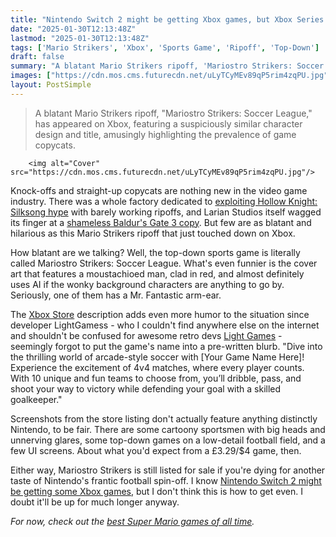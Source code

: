 ```yaml
---
title: "Nintendo Switch 2 might be getting Xbox games, but Xbox Series X|S just got the next best thing: Mariostro Strikers"
date: "2025-01-30T12:13:48Z"
lastmod: "2025-01-30T12:13:48Z"
tags: ['Mario Strikers', 'Xbox', 'Sports Game', 'Ripoff', 'Top-Down']
draft: false
summary: "A blatant Mario Strikers ripoff, 'Mariostro Strikers: Soccer League,' has appeared on Xbox, featuring a suspiciously similar character design and title,  amusingly highlighting the prevalence of game copycats."
images: ["https://cdn.mos.cms.futurecdn.net/uLyTCyMEv89qP5rim4zqPU.jpg"]
layout: PostSimple
---
```

> A blatant Mario Strikers ripoff, "Mariostro Strikers: Soccer League," has appeared on Xbox, featuring a suspiciously similar character design and title,  amusingly highlighting the prevalence of game copycats.


        <img alt="Cover" src="https://cdn.mos.cms.futurecdn.net/uLyTCyMEv89qP5rim4zqPU.jpg"/>
        
Knock-offs and straight-up copycats are nothing new in the video game industry. There was a whole factory dedicated to [exploiting Hollow Knight: Silksong hype](https://www.gamesradar.com/hollow-knight-fans-uncover-bizarre-silksong-ripoff-factory-on-mobile-stores-join-horney-in-the-medieval-game-youve-been-waiting-for/) with barely working ripoffs, and Larian Studios itself wagged its finger at a [shameless Baldur's Gate 3 copy](https://www.gamesradar.com/shameless-baldurs-gate-3-ripoff-gets-a-much-deserved-finger-wagging-from-larian/). But few are as blatant and hilarious as this Mario Strikers ripoff that just touched down on Xbox.

How blatant are we talking? Well, the top-down sports game is literally called Mariostro Strikers: Soccer League. What's even funnier is the cover art that features a moustachioed man, clad in red, and almost definitely uses AI if the wonky background characters are anything to go by. Seriously, one of them has a Mr. Fantastic arm-ear.

The [Xbox Store](https://www.xbox.com/en-GB/games/store/mariostro-strikers-soccer-league/9NKKVWJD69WH?msockid=3b6fc32df78e65483ffbd1f5f6756403) description adds even more humor to the situation since developer LightGamess - who I couldn't find anywhere else on the internet and shouldn't be confused for awesome retro devs [Light Games](https://lightgamesgb.com/) - seemingly forgot to put the game's name into a pre-written blurb. "Dive into the thrilling world of arcade-style soccer with [Your Game Name Here]! Experience the excitement of 4v4 matches, where every player counts. With 10 unique and fun teams to choose from, you’ll dribble, pass, and shoot your way to victory while defending your goal with a skilled goalkeeper."

Screenshots from the store listing don't actually feature anything distinctly Nintendo, to be fair. There are some cartoony sportsmen with big heads and unnerving glares, some top-down games on a low-detail football field, and a few UI screens. About what you'd expect from a £3.29/$4 game, then.

Either way, Mariostro Strikers is still listed for sale if you're dying for another taste of Nintendo's frantic football spin-off. I know [Nintendo Switch 2 might be getting some Xbox games](https://www.gamesradar.com/platforms/nintendo-switch-2/nintendo-switch-2-may-be-getting-more-xbox-titles-as-phil-spencer-is-really-looking-forward-to-supporting-them-with-the-games-that-we-have/), but I don't think this is how to get even. I doubt it'll be up for much longer anyway.

*For now, check out the *[<em>best Super Mario games of all time</em>](https://www.gamesradar.com/best-mario-games/)*.* 
        
